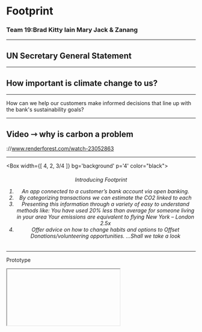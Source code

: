 



# Footprint
### Team 19:Brad Kitty Iain Mary Jack & Zanang
---
## UN Secretary General Statement
---

## How important is climate change to us?

---

How can we help our customers make informed decisions that line up with the bank's sustainability goals?


---

## Video ⇾ why is carbon a problem
://www.renderforest.com/watch-23052863

---
<Box 
  width={[ 4, 2, 3/4 ]} bg='background' p='4' color="black">
    <center>
      <h6>Introducing Footprint
1.  An app connected to a customer’s bank account via open banking. 
2.  By categorizing transactions we can estimate the CO2 linked to each 
3.  Presenting this information through a variety of easy to understand methods like:
      You have used 20% less than average for someone living in your area 
      Your emissions are equivalent to flying New York – London 2.5x  
4.  Offer advice on how to change habits and options to Offset
       Donations/volunteering opportunities. ...Shall we take a look</h6>
    </center>    
</Box>

---

Prototype
<Iframe />

---

## Feedback
-Consumer feedback on MVP 
-Sustainability team
-Comms with working group?  do we want to include?
-Other feedback?

---

## Business Model/ roadmap
- Cost of setup
- Budget
- Risks
- The ask

---

## Areas of Opportunity

---

## What's the Reach?


---

## How would Footprints fit within the external operating environment?
<Box
  p={4}
  fontSize={4}
  width={[ 1, 1, 4/5 ]}
  color='white'
  bg='green'>
  Bank of Aland
  90,000 customers 
  2016: Introduced the Aland Index
  2 years on improved their carbon footprint by 14%
</Box>

<Box
  p={4}
  fontSize={4}
  width={[ 1, 1, 4/5 ]}
  color='white'
  bg='yellow'>
Royal Bank of Scotland
18.9million customers across the globe 
Core strengths: digitalisation, understanding customer, education enterprise and sustainability
 = far reaching success
</Box>

<Box
  p={4}
  fontSize={4}
  width={[ 1, 1, 4/5 ]}
  color='white'
  bg='orange'>
  Bank of Aland
  90,000 customers 
  2016: Introduced the Aland Index
  2 years on improved their carbon footprint by 14%
</Box>
---

## How would Footprints fit within the external operating environment?

---

RBS always back the power of the entrepreneur and inventor to find solutions to tricky problems. 

Why should the fight between carbon and climate change be any different?

---

## Q&A

---
